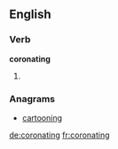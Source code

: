 
==English==

===Verb===
'''coronating'''

# {{present participle of|coronate}}

===Anagrams===
* [[cartooning#English|cartooning]]

[[de:coronating]]
[[fr:coronating]]